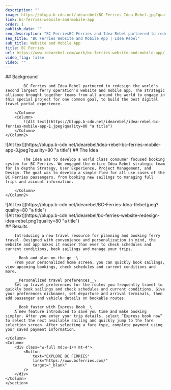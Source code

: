 ```yaml
---
description: ""
image: https://blupp.b-cdn.net/idearebel/BC-Ferries-Idea-Rebel.jpg?quality=80
link: bc-ferries-website-and-mobile-app
order: 1
publish_date: ""
seo_description: "BC FerriesBC Ferries and Idea Rebel partnered to redesign the world’s second largest ferry operation’s website and mobile app"
seo_title: "BC Ferries Website and Mobile App | Idea Rebel"
sub_title: Website and Mobile App
title: BC Ferries
url: https://www.idearebel.com/work/bc-ferries-website-and-mobile-app/
video_flag: false
video: ""
---
```


<section class="container mx-auto max-w-6xl py-4 md:py-20">
    <Column2>
        <Column>
            ## Background

            BC Ferries and Idea Rebel partnered to redesign the world's second largest ferry operation’s website and mobile app. The strategic alliance brought together teams from all around the world to engage in this special project for one common goal, to build the best digital travel portal experience.

        </Column>
        <Column>
            ![Alt text](https://blupp.b-cdn.net/idearebel/idea-rebel-bc-ferries-mobile-app-1.jpeg?quality=80 "a title")
        </Column>
    </Column2>
</section>
<section class="container mx-auto max-w-6xl py-4 md:py-20">
    <Column2 reverse={ true }>
        <Column>
            ![Alt text](https://blupp.b-cdn.net/idearebel/idea-rebel-bc-ferries-mobile-app-3.jpeg?quality=80 "a title")
        </Column>
        <Column>
            ## The Idea

            The idea was to develop a world class consumer focused booking system for BC Ferries. We engaged the entire Idea Rebel strategic team for in depths Strategy, User Experience, Project Management, and Design. The goal was to develop a simple flow for all use cases of the BC Ferries passengers, from booking new sailings to managing full trips and account information.

        </Column>
    </Column2>
</section>

<section class="container mx-auto max-w-6xl p-4 md:p-20 bg-secondary">
    <Column>
        ![Alt text](https://blupp.b-cdn.net/idearebel/BC-Ferries-Idea-Rebel.jpeg?quality=80 "a title")
    </Column>
</section>

<section class="container mx-auto max-w-6xl p-4 md:p-20 bg-secondary mt-4 md:mt-20">
    <Column>
        ![Alt text](https://blupp.b-cdn.net/idearebel/bc-ferries-website-redesign-idea-rebel.png?quality=80 "a title")
    </Column>
</section>

<section class="bg-secondary mt-4 md:mt-20">
    <section class="container mx-auto max-w-6xl p-4 md:p-0 py-2 md:py-20">
    <Column>
        ## Results

        Introducing a new travel resource for planning and booking ferry travel. Designed with convenience and personalization in mind, the website and app makes it easier than ever to check schedules and current conditions, book sailings and manage your trips.

        __Book and plan on the go__\
        From your personalized home screen, you can quickly book sailings, view upcoming bookings, check schedules and current conditions and more.

        __Personalized travel preferences__\
        Set up travel preferences for the routes you frequently travel to quickly book sailings and check schedules and current conditions. Give your preferences nicknames, set departure and arrival terminals, then add passenger and vehicle details on bookable routes.

        __Book faster with Express Book__\
        A new feature introduced to save you time and make booking simpler. After you enter your trip details, select “Express book now” to select the next available sailing and quickly jump to the fare selection screen. After selecting a fare type, complete payment using your saved payment information.

    </Column>
    <Column>
        <div class="w-full md:w-1/4 mt-4">
            <Button
                text="EXPLORE BC FERRIES"
                link="https://www.bcferries.com/"
                target="_blank"
            />
        </div>
    </Column>
    </section>
</section>
<section class="container mx-auto max-w-6xl p-4 md:px-0 md:py-2">
    <Column>
        <div class="flex justify-between">
            <div class="invisible">
            <PreviousProject
                link="/work/7-eleven/"
                title="7-Eleven Canada"
            />
            </div>
            <NextProject
                link="/work/nba-digital-fan-experiences/"
                title="NBA Digital Fan Experiences"
            />
        </div>
    </Column>
</section>
